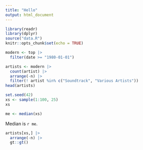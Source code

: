 ```yaml
---
title: "Hello"
output: html_document
---
```

```r
library(readr)
library(dplyr)
source("data.R")
knitr::opts_chunk$set(echo = TRUE)
```


```r
modern <- top |>
  filter(date >= "1980-01-01")

```

```r
artists <- modern |>
  count(artist) |>
  arrange(-n) |>
  filter(! artist %in% c("Soundtrack", "Various Artists"))
head(artists)
```

```r
set.seed(42)
xs <- sample(1:100, 25)
xs
```

```r
me <- median(xs)
```

Median is `r me`.

```r
artists[xs,] |>
  arrange(-n) |>
  gt::gt()
```